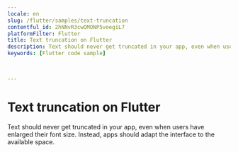 ```yaml
---
locale: en
slug: /flutter/samples/text-truncation
contentful_id: 2hNNvR3cwOMONP5voegiL7
platformFilter: Flutter
title: Text truncation on Flutter
description: Text should never get truncated in your app, even when users have enlarged their font size.
keywords: [Flutter code sample]


	
---
```


# Text truncation on Flutter

Text should never get truncated in your app, even when users have enlarged their font size. Instead, apps should adapt the interface to the available space.

<CodeSample id="text-truncation" locale="en" platform="flutter"/>
